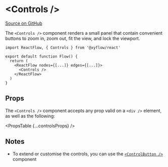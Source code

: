 
# &lt;Controls />

[Source on GitHub](https://github.com/wbkd/react-flow/blob/f919cb152dd5a92ec3b4d7e4568ffe099bc2af39/packages/react/src/additional-components/Controls/Controls.tsx#L25)

The `<Controls />` component renders a small panel that contain convenient
buttons to zoom in, zoom out, fit the view, and lock the viewport.

```tsx
import ReactFlow, { Controls } from '@xyflow/react'

export default function Flow() {
  return (
    <ReactFlow nodes={[...]} edges={[...]}>
      <Controls />
    </ReactFlow>
  )
}
```

## Props

The `<Controls />` component accepts any prop valid on a `<div />` element, as
well as the following:

<PropsTable {...controlsProps} />

## Notes

- To extend or customise the controls, you can use the [`<ControlButton />`](./ControlButton)
  component
